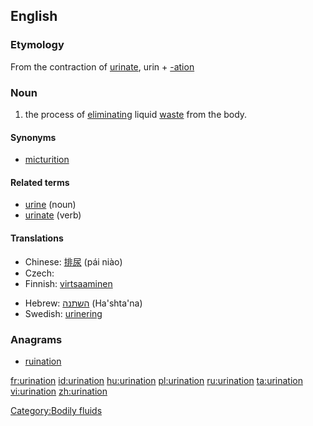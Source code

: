 {{wikipedia}}
==English==

===Etymology===
From the contraction of [[urinate]], urin + [[-ation]]

===Noun===
{{en-noun}}

# the process of [[eliminating]] liquid [[waste]] from the body.

====Synonyms====
* [[micturition]]

====Related terms====
* [[urine]] (noun)
* [[urinate]] (verb)

====Translations====
{{trans-top|the process of eliminating liquid waste from the body}}
* Chinese: [[排尿]] (pái niào)
* Czech: {{t|cs|močení|n}}
* Finnish: [[virtsaaminen]]
{{trans-mid}}
* Hebrew: [[השתנה]] (Ha'shta'na) {{f}}
* Swedish: [[urinering]] {{c}}
{{trans-bottom}}

===Anagrams===
* [[ruination]]

[[Category:Bodily fluids]]

[[fr:urination]]
[[id:urination]]
[[hu:urination]]
[[pl:urination]]
[[ru:urination]]
[[ta:urination]]
[[vi:urination]]
[[zh:urination]]